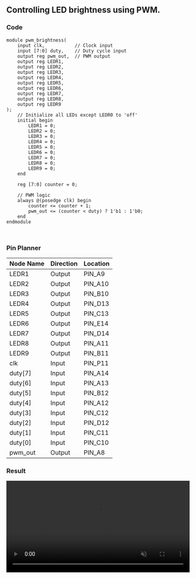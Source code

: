 ## Controlling LED brightness using PWM.

### Code
```
module pwm_brightness(
    input clk,           // Clock input
    input [7:0] duty,    // Duty cycle input
    output reg pwm_out,  // PWM output
    output reg LEDR1,
    output reg LEDR2,
    output reg LEDR3,
    output reg LEDR4,
    output reg LEDR5,
    output reg LEDR6,
    output reg LEDR7,
    output reg LEDR8,
    output reg LEDR9
);
    // Initialize all LEDs except LEDR0 to 'off'
    initial begin
        LEDR1 = 0;
        LEDR2 = 0;
        LEDR3 = 0;
        LEDR4 = 0;
        LEDR5 = 0;
        LEDR6 = 0;
        LEDR7 = 0;
        LEDR8 = 0;
        LEDR9 = 0;
    end

    reg [7:0] counter = 0;

    // PWM logic
    always @(posedge clk) begin
        counter <= counter + 1;
        pwm_out <= (counter < duty) ? 1'b1 : 1'b0;
    end
endmodule



```

### Pin Planner
| Node Name | Direction | Location |
|-----------|-----------|----------|
| LEDR1     | Output    | PIN_A9   |
| LEDR2     | Output    | PIN_A10  |
| LEDR3     | Output    | PIN_B10  |
| LEDR4     | Output    | PIN_D13  |
| LEDR5     | Output    | PIN_C13  |
| LEDR6     | Output    | PIN_E14  |
| LEDR7     | Output    | PIN_D14  |
| LEDR8     | Output    | PIN_A11  |
| LEDR9     | Output    | PIN_B11  |
| clk       | Input     | PIN_P11  |
| duty[7]   | Input     | PIN_A14  |
| duty[6]   | Input     | PIN_A13  |
| duty[5]   | Input     | PIN_B12  |
| duty[4]   | Input     | PIN_A12  |
| duty[3]   | Input     | PIN_C12  |
| duty[2]   | Input     | PIN_D12  |
| duty[1]   | Input     | PIN_C11  |
| duty[0]   | Input     | PIN_C10  |
| pwm_out   | Output    | PIN_A8   |


### Result

<video width="full" height="240" controls autoplay muted>
  <source src="/lab_4/output.mp4" type="video/mp4" mute />
  Your browser does not support the video tag.
</video>
